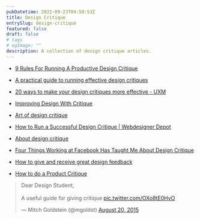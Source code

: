 ```yaml
---
pubDatetime: 2022-09-23T04:58:53Z
title: Design Critique
entrySlug: design-critique
featured: false
draft: false
# tags
# ogImage: ""
description: A collection of design critique articles.
---
```


- [9 Rules For Running A Productive Design Critique](https://www.fastcompany.com/3019674/9-rules-for-running-a-productive-design-critique)

- [A practical guide to running effective design critiques](https://medium.com/@suelynyu/a-practical-guide-to-running-effective-design-critiques-c6e8166c9eb0)

- [20 ways to make your design critiques more effective - UXM](http://www.uxforthemasses.com/design-critiques/)

- [Improving Design With Critique](https://medium.com/adventures-in-ux-design/improving-design-with-critique-2a981dd8ba0f)
- [Art of design critique](https://medium.theuxblog.com/art-of-design-critique-e08a4e1ef13)

- [How to Run a Successful Design Critique | Webdesigner Depot](https://www.webdesignerdepot.com/2018/07/how-to-run-a-successful-design-critique/)

- [About design critique](https://buditanrim.co/2018/about-design-critique/)

- [Four Things Working at Facebook Has Taught Me About Design Critique](https://medium.com/facebook-design/critique-is-an-important-part-of-any-design-process-whether-you-work-as-part-of-a-team-or-solo-ef3dcb299ce3)

- [How to give and receive great design feedback](https://uxdesign.cc/how-to-give-and-receive-great-design-feedback-ca5e37eea4b9)

- [How to do a Product Critique](https://medium.com/the-year-of-the-looking-glass/how-to-do-a-product-critique-98b657050638)

<blockquote class='twitter-tweet'>
	<p lang='en' dir='ltr'>
		Dear Design Student,
		<br />
		<br />A useful guide for giving critique
		<a href='http://t.co/OXo8tE0HvO'>pic.twitter.com/OXo8tE0HvO</a>
	</p>
	&mdash; Mitch Goldstein (@mgoldst) <a href='https://twitter.com/mgoldst/status/634446580297375744?ref_src=twsrc%5Etfw'>August 20, 2015</a>
</blockquote> <script async src='https://platform.twitter.com/widgets.js' charset='utf-8'></script>
